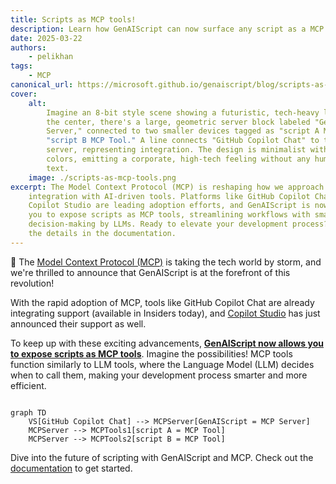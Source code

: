 ```yaml
---
title: Scripts as MCP tools!
description: Learn how GenAIScript can now surface any script as a MCP tool.
date: 2025-03-22
authors:
    - pelikhan
tags:
    - MCP
canonical_url: https://microsoft.github.io/genaiscript/blog/scripts-as-mcp-tools
cover:
    alt:
        Imagine an 8-bit style scene showing a futuristic, tech-heavy landscape. In
        the center, there's a large, geometric server block labeled "GenAIScript MCP
        Server," connected to two smaller devices tagged as "script A MCP Tool" and
        "script B MCP Tool." A line connects "GitHub Copilot Chat" to the main
        server, representing integration. The design is minimalist with only five
        colors, emitting a corporate, high-tech feeling without any human figures or
        text.
    image: ./scripts-as-mcp-tools.png
excerpt: The Model Context Protocol (MCP) is reshaping how we approach
    integration with AI-driven tools. Platforms like GitHub Copilot Chat and
    Copilot Studio are leading adoption efforts, and GenAIScript is now enabling
    you to expose scripts as MCP tools, streamlining workflows with smarter
    decision-making by LLMs. Ready to elevate your development process? Explore
    the details in the documentation.
---
```



<BlogNarration />

🚀 The [Model Context Protocol (MCP)](https://modelcontextprotocol.io/introduction) is taking the tech world by storm, and we're thrilled to announce that GenAIScript is at the forefront of this revolution!

With the rapid adoption of MCP, tools like GitHub Copilot Chat are already integrating support (available in Insiders today), and [Copilot Studio](https://www.microsoft.com/en-us/microsoft-copilot/blog/copilot-studio/introducing-model-context-protocol-mcp-in-copilot-studio-simplified-integration-with-ai-apps-and-agents/) has just announced their support as well.

To keep up with these exciting advancements, **[GenAIScript now allows you to expose scripts as MCP tools](/genaiscript/reference/scripts/mcp-server)**. Imagine the possibilities! MCP tools function similarly to LLM tools, where the Language Model (LLM) decides when to call them, making your development process smarter and more efficient.

```mermaid

graph TD
    VS[GitHub Copilot Chat] --> MCPServer[GenAIScript = MCP Server]
    MCPServer --> MCPTools1[script A = MCP Tool]
    MCPServer --> MCPTools2[script B = MCP Tool]

```

Dive into the future of scripting with GenAIScript and MCP. Check out the [documentation](/genaiscript/reference/scripts/mcp-server) to get started.
